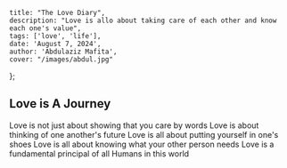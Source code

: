    title: "The Love Diary",
    description: "Love is allo about taking care of each other and know each one's value",
    tags: ['love', 'life'],
    date: 'August 7, 2024',
    author: 'Abdulaziz Mafita',
    cover: "/images/abdul.jpg"
};

## Love is A Journey

Love is not just about showing that you care by words 
Love is about thinking of one another's future 
Love is all about putting yourself in one's shoes 
Love is all about knowing what your other person needs
Love is a fundamental principal of all Humans in this world


<Figure 
    src="/images/diaries/diaries2.jpg" 
    alt="A cryptic motionless bush stone-curlew snuggled into wood chips"
    width={1600}
    height={900} 
/>
